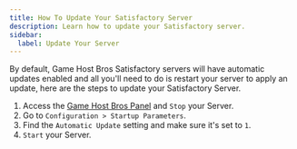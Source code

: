 ```yaml
---
title: How To Update Your Satisfactory Server
description: Learn how to update your Satisfactory server.
sidebar:
  label: Update Your Server
---
```


By default, Game Host Bros Satisfactory servers will have automatic updates enabled and all you'll need to do is restart your server to apply an update, here are the steps to update your Satisfactory Server.

1. Access the [Game Host Bros Panel](https://panel.gamehostbros.com/) and `Stop` your Server.
2. Go to `Configuration > Startup Parameters`.
3. Find the `Automatic Update` setting and make sure it's set to `1`.
4. `Start` your Server.